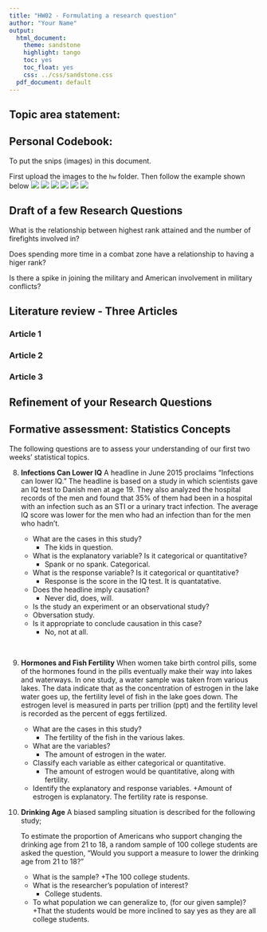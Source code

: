 ```yaml
---
title: "HW02 - Formulating a research question"
author: "Your Name"
output:
  html_document:
    theme: sandstone
    highlight: tango
    toc: yes
    toc_float: yes
    css: ../css/sandstone.css
  pdf_document: default
---
```



## Topic area statement: 



## Personal Codebook: 

To put the snips (images) in this document.  

First upload the images to the `hw` folder. 
Then follow the example shown below
![](firstyearofservice.png)
![](rankpart1.png)
![](rankpart2.png)
![](numberoffirefights.png)
![](killsincombat.png)
![](yearsincombatzone.png)

## Draft of a few Research Questions

What is the relationship between highest rank attained and the number of firefights involved in?

Does spending more time in a combat zone have a relationship to having a higer rank?

Is there a spike in joining the military and American involvement in military conflicts?

## Literature review - Three Articles


### Article 1


### Article 2


### Article 3



## Refinement of your Research Questions

## Formative assessment:  Statistics Concepts

The following questions are to assess your understanding of our first two weeks' statistical topics.

8.  **Infections Can Lower IQ** A headline in June 2015 proclaims “Infections can lower IQ.” The headline is based on a study in which scientists gave an IQ test to Danish men at age 19. They also analyzed the hospital records of the men and found that 35% of them had been in a hospital with an infection such as an STI or a urinary tract infection. The average IQ score was lower for the men who had an infection than for the men who hadn’t.  

    + What are the cases in this study?
      + The kids in question. 
    + What is the explanatory variable? Is it categorical or quantitative?
      + Spank or no spank. Categorical.
    + What is the response variable? Is it categorical or quantitative?
      + Response is the score in the IQ test. It is quantatative.
    + Does the headline imply causation?
      + Never did, does, will.
    + Is the study an experiment or an observational study?
     + Obversation study.
    + Is it appropriate to conclude causation in this case?
      + No, not at all.

\

9. **Hormones and Fish Fertility** When women take birth control pills, some of the hormones found in the pills eventually make their way into lakes and waterways. In one study, a water sample was taken from various lakes. The data indicate that as the concentration of estrogen in the lake water goes up, the fertility level of fish in the lake goes down. The estrogen level is measured in parts per trillion (ppt) and the fertility level is recorded as the percent of eggs fertilized. 

    + What are the cases in this study?
      + The fertility of the fish in the various lakes.
    + What are the variables? 
      + The amount of estrogen in the water.  
    + Classify each variable as either categorical or quantitative.
      + The amount of estrogen would be quantitative, along with fertility. 
    + Identify the explanatory and response variables.
      +Amount of estrogen is explanatory. The fertility rate is response.
\
10. **Drinking Age** A biased sampling situation is described for the following study;  

    To estimate the proportion of Americans who support changing the drinking age from 21 to 18, a random sample of 100 college students are asked the question, “Would you support a measure to lower the drinking age from 21 to 18?”  
    
    + What is the sample?
      +The 100 college students.
    + What is the researcher's population of interest?
      + College students.
    + To what population we can generalize to, (for our given sample)?
      +That the students would be more inclined to say yes as they are all college students. 



    
    
    
    